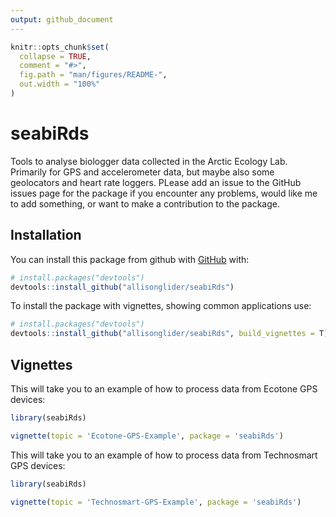 ```yaml
---
output: github_document
---
```


<!-- README.md is generated from README.Rmd. Please edit that file -->

```r
knitr::opts_chunk$set(
  collapse = TRUE,
  comment = "#>",
  fig.path = "man/figures/README-",
  out.width = "100%"
)
```

# seabiRds

<!-- badges: start -->
<!-- badges: end -->

Tools to analyse biologger data collected in the Arctic Ecology Lab. Primarily for GPS and accelerometer data, but maybe also some geolocators and heart rate loggers. PLease add an issue to the GitHub issues page for the package if you encounter any problems, would like me to add something, or want to make a contribution to the package.

## Installation

You can install this package from github with  [GitHub](https://github.com/) with:

``` r
# install.packages("devtools")
devtools::install_github("allisonglider/seabiRds")
```

To install the package with vignettes, showing common applications use:

``` r
# install.packages("devtools")
devtools::install_github("allisonglider/seabiRds", build_vignettes = T)
```

## Vignettes

This will take you to an example of how to process data from Ecotone GPS devices:

``` r
library(seabiRds)

vignette(topic = 'Ecotone-GPS-Example', package = 'seabiRds')
```

This will take you to an example of how to process data from Technosmart GPS devices:

``` r
library(seabiRds)

vignette(topic = 'Technosmart-GPS-Example', package = 'seabiRds')

```


